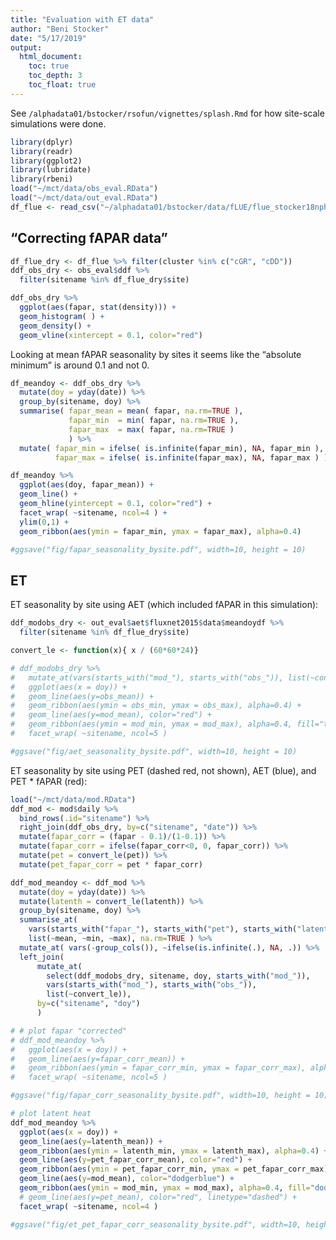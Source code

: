 ```yaml
---
title: "Evaluation with ET data"
author: "Beni Stocker"
date: "5/17/2019"
output:
  html_document:
    toc: true
    toc_depth: 3
    toc_float: true
---
```


See `/alphadata01/bstocker/rsofun/vignettes/splash.Rmd` for how site-scale simulations were done.

```r
library(dplyr)
library(readr)
library(ggplot2)
library(lubridate)
library(rbeni)
load("~/mct/data/obs_eval.RData")
load("~/mct/data/out_eval.RData")
df_flue <- read_csv("~/alphadata01/bstocker/data/fLUE/flue_stocker18nphyt.csv")
```

## "Correcting fAPAR data"

```r
df_flue_dry <- df_flue %>% filter(cluster %in% c("cGR", "cDD"))
ddf_obs_dry <- obs_eval$ddf %>% 
  filter(sitename %in% df_flue_dry$site)

ddf_obs_dry %>% 
  ggplot(aes(fapar, stat(density))) +
  geom_histogram( ) +
  geom_density() +
  geom_vline(xintercept = 0.1, color="red")
```

Looking at mean fAPAR seasonality by sites it seems like the "absolute minimum" is around 0.1 and not 0.

```r
df_meandoy <- ddf_obs_dry %>% 
  mutate(doy = yday(date)) %>% 
  group_by(sitename, doy) %>% 
  summarise( fapar_mean = mean( fapar, na.rm=TRUE ), 
             fapar_min  = min( fapar, na.rm=TRUE ), 
             fapar_max  = max( fapar, na.rm=TRUE )
             ) %>%
  mutate( fapar_min = ifelse( is.infinite(fapar_min), NA, fapar_min ), 
          fapar_max = ifelse( is.infinite(fapar_max), NA, fapar_max ) )

df_meandoy %>% 
  ggplot(aes(doy, fapar_mean)) +
  geom_line() +
  geom_hline(yintercept = 0.1, color="red") +
  facet_wrap( ~sitename, ncol=4 ) +
  ylim(0,1) +
  geom_ribbon(aes(ymin = fapar_min, ymax = fapar_max), alpha=0.4)

#ggsave("fig/fapar_seasonality_bysite.pdf", width=10, height = 10)
```


## ET

ET seasonality by site using AET (which included fAPAR in this simulation):

```r
ddf_modobs_dry <- out_eval$aet$fluxnet2015$data$meandoydf %>% 
  filter(sitename %in% df_flue_dry$site)

convert_le <- function(x){ x / (60*60*24)}

# ddf_modobs_dry %>% 
#   mutate_at(vars(starts_with("mod_"), starts_with("obs_")), list(~convert_le)) %>% 
#   ggplot(aes(x = doy)) +
#   geom_line(aes(y=obs_mean)) +
#   geom_ribbon(aes(ymin = obs_min, ymax = obs_max), alpha=0.4) +
#   geom_line(aes(y=mod_mean), color="red") +
#   geom_ribbon(aes(ymin = mod_min, ymax = mod_max), alpha=0.4, fill="tomato") +
#   facet_wrap( ~sitename, ncol=5 )

#ggsave("fig/aet_seasonality_bysite.pdf", width=10, height = 10)
```

ET seasonality by site using PET (dashed red, not shown), AET (blue), and PET * fAPAR (red):

```r
load("~/mct/data/mod.RData")
ddf_mod <- mod$daily %>% 
  bind_rows(.id="sitename") %>% 
  right_join(ddf_obs_dry, by=c("sitename", "date")) %>% 
  mutate(fapar_corr = (fapar - 0.1)/(1-0.1)) %>% 
  mutate(fapar_corr = ifelse(fapar_corr<0, 0, fapar_corr)) %>% 
  mutate(pet = convert_le(pet)) %>% 
  mutate(pet_fapar_corr = pet * fapar_corr)

ddf_mod_meandoy <- ddf_mod %>% 
  mutate(doy = yday(date)) %>% 
  mutate(latenth = convert_le(latenth)) %>% 
  group_by(sitename, doy) %>% 
  summarise_at( 
    vars(starts_with("fapar_"), starts_with("pet"), starts_with("latenth")), 
    list(~mean, ~min, ~max), na.rm=TRUE ) %>% 
  mutate_at( vars(-group_cols()), ~ifelse(is.infinite(.), NA, .)) %>% 
  left_join(
      mutate_at( 
        select(ddf_modobs_dry, sitename, doy, starts_with("mod_")), 
        vars(starts_with("mod_"), starts_with("obs_")), 
        list(~convert_le)),
      by=c("sitename", "doy")
      )

# # plot fapar "corrected"
# ddf_mod_meandoy %>% 
#   ggplot(aes(x = doy)) +
#   geom_line(aes(y=fapar_corr_mean)) +
#   geom_ribbon(aes(ymin = fapar_corr_min, ymax = fapar_corr_max), alpha=0.4) +
#   facet_wrap( ~sitename, ncol=5 )

#ggsave("fig/fapar_corr_seasonality_bysite.pdf", width=10, height = 10)

# plot latent heat
ddf_mod_meandoy %>% 
  ggplot(aes(x = doy)) +
  geom_line(aes(y=latenth_mean)) +
  geom_ribbon(aes(ymin = latenth_min, ymax = latenth_max), alpha=0.4) +
  geom_line(aes(y=pet_fapar_corr_mean), color="red") +
  geom_ribbon(aes(ymin = pet_fapar_corr_min, ymax = pet_fapar_corr_max), alpha=0.4, fill="red") +
  geom_line(aes(y=mod_mean), color="dodgerblue") +
  geom_ribbon(aes(ymin = mod_min, ymax = mod_max), alpha=0.4, fill="dodgerblue") +
  # geom_line(aes(y=pet_mean), color="red", linetype="dashed") +
  facet_wrap( ~sitename, ncol=4 )

#ggsave("fig/et_pet_fapar_corr_seasonality_bysite.pdf", width=10, height = 10)
```
